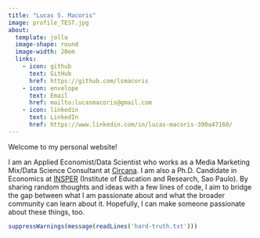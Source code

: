 ```yaml
---
title: "Lucas S. Macoris"
image: profile_TEST.jpg
about:
  template: jolla
  image-shape: round
  image-width: 20em
  links:
    - icon: github
      text: GitHub
      href: https://github.com/lsmacoris
    - icon: envelope
      text: Email
      href: mailto:lucasmacoris@gmail.com
    - icon: linkedin
      text: LinkedIn
      href: https://www.linkedin.com/in/lucas-macoris-390a47160/
---
```


Welcome to my personal website!

I am an Applied Economist/Data Scientist who works as a Media Marketing Mix/Data Science Consultant at [Circana](https://www.circana.com/). I am also a Ph.D. Candidate in Economics at [INSPER](https://www.insper.edu.br/en/) (Institute of Education and Research, Sao Paulo). By sharing random thoughts and ideas with a few lines of code, I aim to bridge the gap between what I am passionate about and what the broader community can learn about it. Hopefully, I can make someone passionate about these things, too.

```r

suppressWarnings(message(readLines('hard-truth.txt')))

```
